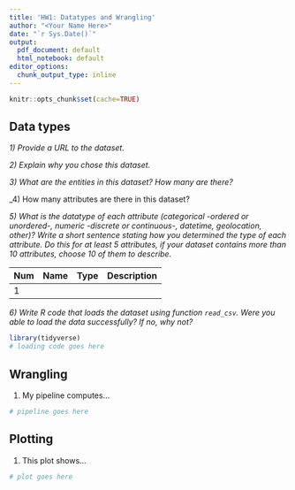 ```yaml
---
title: 'HW1: Datatypes and Wrangling'
author: "<Your Name Here>"
date: "`r Sys.Date()`"
output:
  pdf_document: default
  html_notebook: default
editor_options:
  chunk_output_type: inline
---
```


```r
knitr::opts_chunk$set(cache=TRUE)
```

## Data types

_1) Provide a URL to the dataset._


_2) Explain why you chose this dataset._ 


_3) What are the entities in this dataset? How many are there?_


_4) How many attributes are there in this dataset?

_5) What is the datatype of each attribute (categorical -ordered or unordered-, numeric -discrete or continuous-, datetime, geolocation, other)? Write a short sentence stating how you determined the type of each attribute. Do this for at least 5 attributes, if your dataset contains more than 10 attributes, choose 10 of them to describe._

| Num | Name | Type | Description |
|-----|------|------|-------------|
| 1 | <name> | <type> | <descr> |

_6) Write R code that loads the dataset using function `read_csv`. Were you able to load the data successfully? If no, why not?_

```r
library(tidyverse)
# loading code goes here
```

## Wrangling

1) My pipeline computes... 

```r
# pipeline goes here
```

## Plotting

1) This plot shows... 

```r
# plot goes here
```